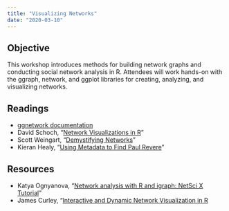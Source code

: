 ```yaml
---
title: "Visualizing Networks"
date: "2020-03-10"
---
```


## Objective

This workshop introduces methods for building network graphs and conducting social network analysis in R. Attendees will work hands-on with the ggraph, network, and ggplot libraries for creating, analyzing, and visualizing networks.

## Readings

- [ggnetwork documentation](https://briatte.github.io/ggnetwork/)
- David Schoch, "[Network Visualizations in R](http://mr.schochastics.net/netVizR.html)"
- Scott Weingart, "[Demystifying Networks](https://www.scottbot.net/HIAL/index.html@p=6279.html)"
- Kieran Healy, "[Using Metadata to Find Paul Revere](https://kieranhealy.org/blog/archives/2013/06/09/using-metadata-to-find-paul-revere/)"

## Resources

- Katya Ognyanova, "[Network analysis with R and igraph: NetSci X Tutorial](https://kateto.net/networks-r-igraph)"
- James Curley, "[Interactive and Dynamic Network Visualization in R](http://curleylab.psych.columbia.edu/netviz/)
